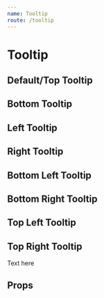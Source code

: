```yaml
---
name: Tooltip
route: /tooltip
---
```




# Tooltip

## Default/Top Tooltip
<Playground>
    <Tooltip direction='tooltip-top' text='This is a top tooltip'>
        <InfoIcon color={colors.blackTint} size='24px'/>
    </Tooltip>
</Playground>

## Bottom Tooltip
<Playground>
    <Tooltip direction='tooltip-bottom' text='This is a bottom tooltip'>
        <InfoIcon color={colors.blackTint} size='24px'/>
    </Tooltip>
</Playground>


## Left Tooltip
<Playground>
    <Tooltip direction='tooltip-left' text='This is a left tooltip'>
        <InfoIcon color={colors.blackTint} size='24px'/>
    </Tooltip>
</Playground>

## Right Tooltip
<Playground>
    <Tooltip direction='tooltip-right' text='This is a right tooltip'>
        <InfoIcon color={colors.blackTint} size='24px'/>
    </Tooltip>
</Playground>

## Bottom Left Tooltip
<Playground>
    <Tooltip direction='tooltip-bottom-left' text='This is a bottom left tooltip'>
        <InfoIcon color={colors.blackTint} size='24px'/>
    </Tooltip>
</Playground>

## Bottom Right Tooltip
<Playground>
    <Tooltip direction='tooltip-bottom-right' text='This is a bottom right tooltip'>
        <InfoIcon color={colors.blackTint} size='24px'/>
    </Tooltip>
</Playground>

## Top Left Tooltip
<Playground>
    <Tooltip direction='tooltip-top-left' text='This is a top left tooltip'>
        <InfoIcon color={colors.blackTint} size='24px'/>
    </Tooltip>
</Playground>

## Top Right Tooltip
<Playground>
    <Tooltip direction='tooltip-top-right' text='This is a top right tooltip'>
        <div>Text here</div>
    </Tooltip>
</Playground>

## Props
<PropsTable of={Tooltip} />
